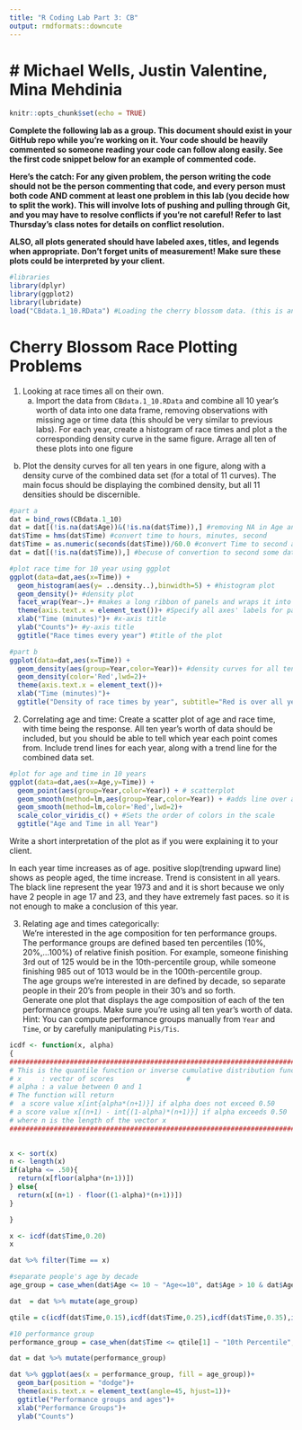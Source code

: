 ```yaml
---
title: "R Coding Lab Part 3: CB"
output: rmdformats::downcute
---
```

# # Michael Wells, Justin Valentine, Mina Mehdinia

```r
knitr::opts_chunk$set(echo = TRUE)
```

**Complete the following lab as a group. This document should exist in your GitHub repo while you're working on it. Your code should be heavily commented so someone reading your code can follow along easily. See the first code snippet below for an example of commented code.**

**Here's the catch: For any given problem, the person writing the code should not be the person commenting that code, and every person must both code AND comment at least one problem in this lab (you decide how to split the work). This will involve lots of pushing and pulling through Git, and you may have to resolve conflicts if you're not careful! Refer to last Thursday's class notes for details on conflict resolution.**

**ALSO, all plots generated should have labeled axes, titles, and legends when appropriate. Don't forget units of measurement! Make sure these plots could be interpreted by your client.**


```r
#libraries
library(dplyr)
library(ggplot2)
library(lubridate)
load("CBdata.1_10.RData") #Loading the cherry blossom data. (this is an example of a properly commented line of code)
```
# Cherry Blossom Race Plotting Problems

1) Looking at race times all on their own.
    a) Import the data from `CBdata.1_10.RData` and combine all 10 year's worth of data into one data frame, removing observations with missing age or time data (this should be very similar to previous labs). For each year, create a histogram of race times and plot a the corresponding density curve in the same figure. Arrage all ten of these plots into one figure 
    
b) Plot the density curves for all ten years in one figure, along with a density curve of the combined data set (for a total of 11 curves). The main focus should be displaying the combined density, but all 11 densities should be discernible.

```r
#part a
dat = bind_rows(CBdata.1_10)
dat = dat[(!is.na(dat$Age))&(!is.na(dat$Time)),] #removing NA in Age and Time observation
dat$Time = hms(dat$Time) #convert time to hours, minutes, second
dat$Time = as.numeric(seconds(dat$Time))/60.0 #convert Time to second and to double
dat = dat[(!is.na(dat$Time)),] #becuse of convertion to second some data will give NA, and becuase of that, we remove NA again

#plot race time for 10 year using ggplot
ggplot(data=dat,aes(x=Time)) + 
  geom_histogram(aes(y= ..density..),binwidth=5) + #histogram plot
  geom_density()+ #density plot
  facet_wrap(Year~.)+ #makes a long ribbon of panels and wraps it into 2d
  theme(axis.text.x = element_text())+ #Specify all axes' labels for panel
  xlab("Time (minutes)")+ #x-axis title
  ylab("Counts")+ #y-axis title
  ggtitle("Race times every year") #title of the plot

```

```r
#part b
ggplot(data=dat,aes(x=Time)) + 
  geom_density(aes(group=Year,color=Year))+ #density curves for all ten years
  geom_density(color='Red',lwd=2)+
  theme(axis.text.x = element_text())+
  xlab("Time (minutes)")+
  ggtitle("Density of race times by year", subtitle="Red is over all years")
```
  
2) Correlating age and time: Create a scatter plot of age and race time, with time being the response. All ten year's worth of data should be included, but you should be able to tell which year each point comes from. Include trend lines for each year, along with a trend line for the combined data set.
```r
#plot for age and time in 10 years
ggplot(data=dat,aes(x=Age,y=Time)) + 
  geom_point(aes(group=Year,color=Year)) + # scatterplot
  geom_smooth(method=lm,aes(group=Year,color=Year)) + #adds line over a plot
  geom_smooth(method=lm,color='Red',lwd=2)+
  scale_color_viridis_c() + #Sets the order of colors in the scale
  ggtitle("Age and Time in all Year")
```

Write a short interpretation of the plot as if you were explaining it to your client.

In each year time increases as of age. positive slop(trending upward line) shows as people aged, the time increase. Trend is consistent in all years. The black line represent the year 1973 and and it is short because we only have 2 people in age 17 and 23, and they have extremely fast paces. so it is not enough to make a conclusion of this year. 

  
3) Relating age and times categorically:  
We're interested in the age composition for ten performance groups. The performance groups are defined based ten percentiles (10%, 20%,...100%) of relative finish position. For example, someone finishing 3rd out of 125 would be in the 10th-percentile group, while someone finishing 985 out of 1013 would be in the 100th-percentile group.  
The age groups we're interested in are defined by decade, so separate people in their 20's from people in their 30's and so forth.  
Generate one plot that displays the age composition of each of the ten performance groups. Make sure you're using all ten year's worth of data.  
Hint: You can compute performance groups manually from `Year` and `Time`, or by carefully manipulating `Pis/Tis`.


```r
icdf <- function(x, alpha)
{
############################################################################
# This is the quantile function or inverse cumulative distribution function# 
# x     : vector of scores                  #
# alpha : a value between 0 and 1                                          #
# The function will return                                                 #
#  a score value x[int{alpha*(n+1)}] if alpha does not exceed 0.50         #
# a score value x[(n+1) - int{(1-alpha)*(n+1)}] if alpha exceeds 0.50      #
# where n is the length of the vector x                                    #
############################################################################
   

x <- sort(x)
n <- length(x)
if(alpha <= .50){
  return(x[floor(alpha*(n+1))])
} else{
  return(x[(n+1) - floor((1-alpha)*(n+1))])
}

}
```

```r
x <- icdf(dat$Time,0.20)
x
```

```r
dat %>% filter(Time == x)
```

```r
#separate people's age by decade
age_group = case_when(dat$Age <= 10 ~ "Age<=10", dat$Age > 10 & dat$Age <=20 ~ "10 < Age <= 20", dat$Age > 20 & dat$Age <=30 ~ "20 < Age <= 30", dat$Age > 30 & dat$Age <=40 ~ "30 < Age <= 40", dat$Age > 40 & dat$Age<=50 ~ "40 < Age <= 50", dat$Age > 50 & dat$Age <= 60 ~ "50 < Age <= 60",dat$Age > 60 & dat$Age <= 70 ~ "60 < Age <= 70",dat$Age > 70 & dat$Age <=80 ~ "70 < Age <= 80", dat$Age > 80 ~ "Age > 80")

dat  = dat %>% mutate(age_group)

qtile = c(icdf(dat$Time,0.15),icdf(dat$Time,0.25),icdf(dat$Time,0.35),icdf(dat$Time,0.45),icdf(dat$Time,0.55),icdf(dat$Time,0.65),icdf(dat$Time,0.75),icdf(dat$Time,0.85),icdf(dat$Time,0.95))

#10 performance group
performance_group = case_when(dat$Time <= qtile[1] ~ "10th Percentile", dat$Time > qtile[1] & dat$Time <= qtile[2] ~ "20th Percentile", dat$Time > qtile[2] & dat$Time <= qtile[3] ~ "30th Percentile", dat$Time > qtile[3] & dat$Time <= qtile[4] ~ "40th Percentile" , dat$Time > qtile[4] & dat$Time <= qtile[5] ~ "50th Percentile", dat$Time > qtile[5] & dat$Time <= qtile[6] ~ "60th Percentile",dat$Time > qtile[6] & dat$Time <= qtile[7] ~ "70th Percentile",dat$Time > qtile[7] & dat$Time <= qtile[8] ~ "80th Percentile", dat$Time > qtile[8] & dat$Time <= qtile[9] ~ "90th Percentile", dat$Time > qtile[9] ~ "100th Percentile")

dat = dat %>% mutate(performance_group)
```


```r
dat %>% ggplot(aes(x = performance_group, fill = age_group))+
  geom_bar(position = "dodge")+ 
  theme(axis.text.x = element_text(angle=45, hjust=1))+
  ggtitle("Performance groups and ages")+
  xlab("Performance Groups")+
  ylab("Counts")
```

